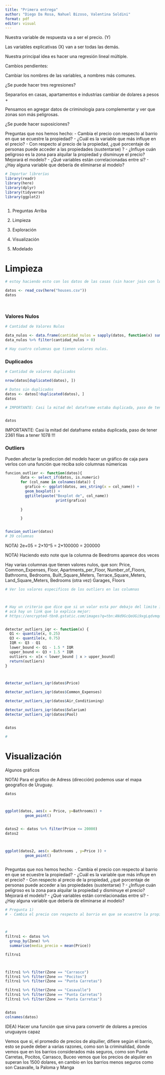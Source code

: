 ```yaml
---
title: "Primera entrega"
author: "Diego Da Rosa, Nahuel Bizoso, Valentina Soldini"
format: pdf
editor: visual
---
```


Nuestra variable de respuesta va a ser el precio. (Y)

Las variables explicativas (X) van a ser todas las demás.

Nuestra principal idea es hacer una regresión lineal múltiple.

Cambios pendientes: 

Cambiar los nombres de las variables, a nombres más comunes. 

¿Se puede hacer tres regresiones? 

Separarlos en casas, apartamentos e industrias cambiar de dolares a pesos +

Pensamos en agregar datos de criminología para complementar y ver que zonas son más peligrosas.

¿Se puede hacer suposiciones?



Preguntas que nos hemos hecho: 
- Cambia el precio con respecto al barrio en que se ecuestre la propiedad? 
- ¿Cuál es la variable que más influye en el precio? 
- Con respecto al precio de la propiedad, ¿qué porcentaje de personas puede acceder a las propiedades (sustentarse) ? 
- ¿Influye cuán peligroso es la zona para alquilar la propiedad y disminuye el precio? Mejorará el modelo? 
- ¿Qué variables están correlacionadas entre sí? 
- ¿Hay alguna variable que debería de eliminarse al modelo?



```r

# Importar librerías
library(readr)
library(here)
library(dplyr)
library(tidyverse)
library(ggplot2)



```



1) Preguntas
Arriba


2) Limpieza

3) Exploración

4) Visualización

5) Modelado


# Limpieza
```r
# estoy haciendo esto con los datos de las casas (sin hacer join con los datos de crimen, pero supongo que cuando hagamos join el código va a seguir funcionando)

datos <- read_csv(here("houses.csv"))
datos




```



### Valores Nulos
```r


# Cantidad de Valores Nulos

data_nulos <- data.frame(cantidad_nulos = sapply(datos, function(x) sum(is.na(x))))
data_nulos %>% filter(cantidad_nulos > 0)

# Hay cuatro columnas que tienen valores nulos.
```




### Duplicados
```r

# Cantidad de valores duplicados 

nrow(datos[duplicated(datos), ])

# Datos sin duplicados
datos <- datos[!duplicated(datos), ]
datos

# IMPORTANTE: Casi la mitad del dataframe estaba duplicada, paso de tener 2361 filas a tener 1078 !!!


datos
```

IMPORTANTE: Casi la mitad del dataframe estaba duplicada, paso de tener 2361 filas a tener 1078 !!!




### Outliers
Pueden afectar la prediccion del modelo hacer un gráfico de caja para verlos con una función que reciba solo columnas númericas

```r

funcion_outlier <- function(datos){
       data <- select_if(datos, is.numeric)
       for (col_name in colnames(data)) {
         grafico <- ggplot(datos, aes_string(x = col_name)) +
         geom_boxplot() +
         ggtitle(paste("Boxplot de", col_name))
                       print(grafico)
         
       }

       }


funcion_outlier(datos)
# 39 columnas

```

NOTA) 2e+05 = 2×10^5 = 2*100000 = 200000
 

NOTA) Haciendo esto note que la columna de Beedroms aparece dos veces


Hay varias columnas que tienen valores nulos, que son:
Price, 
Common_Expenses, 
Floor, 
Apartments_per_Floor,
Number_of_Floors, 
Bathrooms, 
Bedrooms, 
Built_Square_Meters, 
Terrace_Square_Meters, 
Land_Square_Meters, 
Bedrooms (otra vez)
Garages, 
Floors


```r

# Ver los valores especificos de los outliers en las columnas



# Hay un criterio que dice que si un valor esta por debajo del limite inferior (que es el quantil Q1 -1,5 * IQR) o por encima del limite superior (que es el quantil Q3 + 1,5 * IQR)
# acá hay un link que lo explica mejor:
# https://encrypted-tbn0.gstatic.com/images?q=tbn:ANd9GcQeUGi9xgLqdvmqoX4M-30eY2uCMY-n70mc8g&s


detectar_outliers_iqr <- function(x) {
  Q1 <- quantile(x, 0.25)
  Q3 <- quantile(x, 0.75)
  IQR <- Q3 - Q1
  lower_bound <- Q1 - 1.5 * IQR
  upper_bound <- Q3 + 1.5 * IQR
  outliers <- x[x < lower_bound | x > upper_bound]
  return(outliers)
}



detectar_outliers_iqr(datos$Price)

detectar_outliers_iqr(datos$Common_Expenses)

detectar_outliers_iqr(datos$Air_Conditioning)

detectar_outliers_iqr(datos$Solarium)
detectar_outliers_iqr(datos$Pool)


datos
```




```r

#


```




# Visualización

Algunos gráficos

NOTA) Para el gráfico de Adress (dirección) podemos usar el mapa geografico de Uruguay.

```r
datos



ggplot(datos, aes(x = Price, y=Bathrooms)) +
         geom_point()



```


```r

datos2 <- datos %>% filter(Price <= 20000)
datos2



ggplot(datos2, aes(x =Bathrooms , y=Price )) +
         geom_point()



```









Preguntas que nos hemos hecho: 
- Cambia el precio con respecto al barrio en que se ecuestre la propiedad? 
- ¿Cuál es la variable que más influye en el precio? 
- Con respecto al precio de la propiedad, ¿qué porcentaje de personas puede acceder a las propiedades (sustentarse) ? 
- ¿Influye cuán peligroso es la zona para alquilar la propiedad y disminuye el precio? Mejorará el modelo? 
- ¿Qué variables están correlacionadas entre sí? 
- ¿Hay alguna variable que debería de eliminarse al modelo?
```r

# Pregunta 1)
# - Cambia el precio con respecto al barrio en que se ecuestre la propiedad? 


  
#
filtro1 <- datos %>% 
  group_by(Zone) %>% 
  summarise(media_precio = mean(Price))

filtro1



filtro1 %>% filter(Zone == "Carrasco")
filtro1 %>% filter(Zone == "Pocitos")
filtro1 %>% filter(Zone == "Punta Carretas")

filtro1 %>% filter(Zone == "Casavalle")
filtro1 %>% filter(Zone == "Punta Carretas")
filtro1 %>% filter(Zone == "Punta Carretas")


datos
colnames(datos)


```

IDEA) Hacer una función que sirva para convertir de dolares a precios uruguayos capaz

Vemos que si, el promedio de precios de alquilier, difiere según el barrio, esto se puede deber a varias razones, como son la criminalidad, donde vemos que en los barrios considerados más seguros, como son Punta Carretas, Pocitos, Carrasco, Buceo vemos que los precios de alquiler en superan los 1500 dolares, en cambio en los barrios menos seguros como son Casavalle, la Paloma y Manga 









```r




```




```r




```




```r




```




```r




```



```r




```




```r




```





```r




```




```r




```




```r




```




```r




```



```r




```




```r




```





```r




```




```r




```




```r




```




```r




```



```r




```




```r




```





```r




```




```r




```




```r




```




```r




```



```r




```




```r




```





```r




```




```r




```




```r




```




```r




```



```r




```




```r




```





```r




```




```r




```




```r




```









